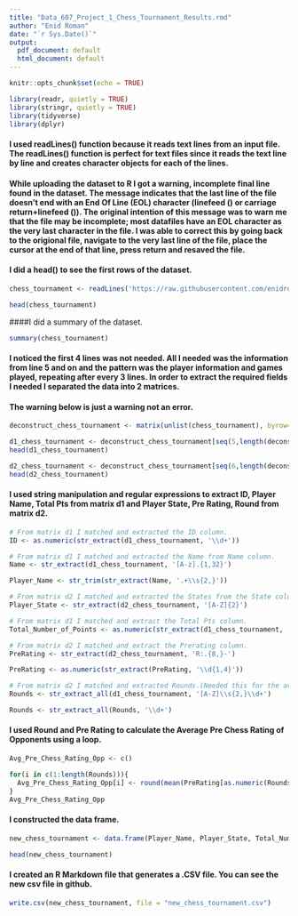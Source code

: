 ---
title: "Data_607_Project_1_Chess_Tournament_Results.rmd"
author: "Enid Roman"
date: "`r Sys.Date()`"
output:
  pdf_document: default
  html_document: default
---

```{r setup, include=FALSE}
knitr::opts_chunk$set(echo = TRUE)
```

```{r}
library(readr, quietly = TRUE)
library(stringr, quietly = TRUE)
library(tidyverse)
library(dplyr)
```

#### I used readLines() function because it reads text lines from an input file. The readLines() function is perfect for text files since it reads the text line by line and creates character objects for each of the lines.

#### While uploading the dataset to R I got a warning, incomplete final line found in the dataset. The message indicates that the last line of the file doesn't end with an End Of Line (EOL) character (linefeed (\n) or carriage return+linefeed (\r\n)). The original intention of this message was to warn me that the file may be incomplete; most datafiles have an EOL character as the very last character in the file. I was able to correct this by going back to the origional file, navigate to the very last line of the file, place the cursor at the end of that line, press return and resaved the file.

#### I did a head() to see the first rows of the dataset.

```{r}
chess_tournament <- readLines('https://raw.githubusercontent.com/enidroman/data_607_data_aquisition_and_management_project/main/tournamentinfo.txt')

head(chess_tournament)
```

####I did a summary of the dataset. 

```{r}
summary(chess_tournament)
```

#### I noticed the first 4 lines was not needed. All I needed was the information from line 5 and on and the pattern was the player information and games played, repeating after every 3 lines. In order to extract the required fields I needed I separated the data into 2 matrices.

#### The warning below is just a warning not an error. 

```{r}
deconstruct_chess_tournament <- matrix(unlist(chess_tournament), byrow=TRUE)

d1_chess_tournament <- deconstruct_chess_tournament[seq(5,length(deconstruct_chess_tournament),3)]
head(d1_chess_tournament)
```

```{r}
d2_chess_tournament <- deconstruct_chess_tournament[seq(6,length(deconstruct_chess_tournament),3)]
head(d2_chess_tournament)
```

#### I used string manipulation and regular expressions to extract ID, Player Name, Total Pts from matrix d1 and Player State, Pre Rating, Round from matrix d2. 

```{r}
# From matrix d1 I matched and extracted the ID column.
ID <- as.numeric(str_extract(d1_chess_tournament, '\\d+'))

# From matrix d1 I matched and extracted the Name from Name column.
Name <- str_extract(d1_chess_tournament, '[A-z].{1,32}') 

Player_Name <- str_trim(str_extract(Name, '.+\\s{2,}'))

# From matrix d2 I matched and extracted the States from the State column. 
Player_State <- str_extract(d2_chess_tournament, '[A-Z]{2}') 

# From matrix d1 I matched and extract the Total Pts column. 
Total_Number_of_Points <- as.numeric(str_extract(d1_chess_tournament, '\\d+\\.\\d'))

# From matrix d2 I matched and extract the Prerating column. 
PreRating <- str_extract(d2_chess_tournament, 'R:.{8,}-')

PreRating <- as.numeric(str_extract(PreRating, '\\d{1,4}'))

# From matrix d2 I matched and extracted Rounds.(Needed this for the average pre chess rating calculation)
Rounds <- str_extract_all(d1_chess_tournament, '[A-Z]\\s{2,}\\d+')

Rounds <- str_extract_all(Rounds, '\\d+')
```
#### I used Round and Pre Rating to calculate the Average Pre Chess Rating of Opponents using a loop.

```{r}
Avg_Pre_Chess_Rating_Opp <- c()

for(i in c(1:length(Rounds))){
  Avg_Pre_Chess_Rating_Opp[i] <- round(mean(PreRating[as.numeric(Rounds[[i]])]),0)
}
Avg_Pre_Chess_Rating_Opp
```

#### I constructed the data frame. 

```{r}
new_chess_tournament <- data.frame(Player_Name, Player_State, Total_Number_of_Points, PreRating, Avg_Pre_Chess_Rating_Opp)

head(new_chess_tournament)
```
#### I created an R Markdown file that generates a .CSV file. You can see the new csv file in github.

```{r}
write.csv(new_chess_tournament, file = "new_chess_tournament.csv")
```




